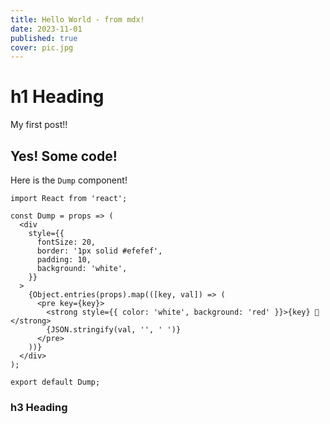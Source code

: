 ```yaml
---
title: Hello World - from mdx!
date: 2023-11-01
published: true
cover: pic.jpg
---
```


# h1 Heading

My first post!!

## Yes! Some code!

Here is the `Dump` component!

```tsx react-live
import React from 'react';

const Dump = props => (
  <div
    style={{
      fontSize: 20,
      border: '1px solid #efefef',
      padding: 10,
      background: 'white',
    }}
  >
    {Object.entries(props).map(([key, val]) => (
      <pre key={key}>
        <strong style={{ color: 'white', background: 'red' }}>{key} 💩</strong>
        {JSON.stringify(val, '', ' ')}
      </pre>
    ))}
  </div>
);

export default Dump;
```

### h3 Heading
